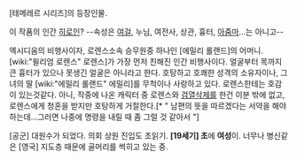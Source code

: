 [테메레르 시리즈]의 등장인물.

이 작품의 인간 [[히로인]]? --속성은 [[여걸]], 누님, 여전사, 상관, 흉터,  [[아줌마]]...는 아니고--

엑시디움의 비행사이자, 로렌스소속 승무원중 하나인 [에밀리 롤랜드]의 어머니. [wiki:"윌리엄 로렌스" 로렌스]가 가장 먼저 친해진 인간 비행사이다. 얼굴부터 목까지 큰 흉터가 있으나 못생긴 얼굴은 아니라고 한다. 호탕하고 호쾌한 성격의 소유자이나, 그녀의 딸 [wiki:"에밀리 롤랜드" 에밀리]를 무척이나 사랑하고 있다. 로렌스한테는 호감이 있는것같다. 아니, 작중에 나온 캐릭터 중 로렌스와 [[검열삭제]]를 한건 이분 밖에 없고,로렌스에게 청혼을 받지만 호탕하게 거절한다.[* " 남편의 뜻을 따르겠다는 서약을 해야 하는데...그러면 나중에 명령을 내릴 때 좀 그럴 것 같아서 "]
 
[공군] 대원수가 되었다. 의회 상원 진입도 초읽기. '''[19세기] 초'''에 '''여성'''이. 너무나 병신같은 [영국] 지도층 때문에 골머리를 썩히고 있는 중.
